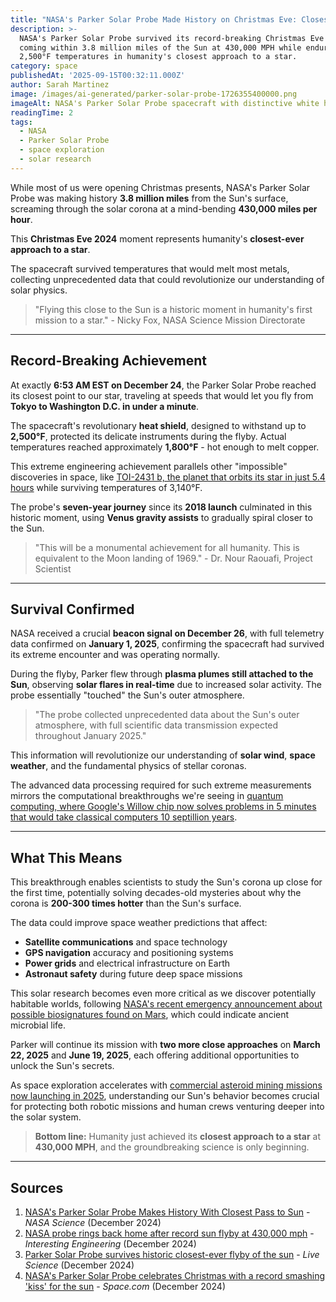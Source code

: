 ```yaml
---
title: "NASA's Parker Solar Probe Made History on Christmas Eve: Closest Sun Flyby Ever at 430,000 MPH"
description: >-
  NASA's Parker Solar Probe survived its record-breaking Christmas Eve flyby,
  coming within 3.8 million miles of the Sun at 430,000 MPH while enduring
  2,500°F temperatures in humanity's closest approach to a star.
category: space
publishedAt: '2025-09-15T00:32:11.000Z'
author: Sarah Martinez
image: /images/ai-generated/parker-solar-probe-1726355400000.png
imageAlt: NASA's Parker Solar Probe spacecraft with distinctive white heat shield flying through the Sun's bright orange corona at 430,000 MPH during historic Christmas Eve flyby, with intense solar plasma effects, corona flares, and dramatic space environment visible around the probe
readingTime: 2
tags:
  - NASA
  - Parker Solar Probe
  - space exploration
  - solar research
---
```


While most of us were opening Christmas presents, NASA's Parker Solar Probe was making history **3.8 million miles** from the Sun's surface, screaming through the solar corona at a mind-bending **430,000 miles per hour**.

This **Christmas Eve 2024** moment represents humanity's **closest-ever approach to a star**.

The spacecraft survived temperatures that would melt most metals, collecting unprecedented data that could revolutionize our understanding of solar physics.

> "Flying this close to the Sun is a historic moment in humanity's first mission to a star." - Nicky Fox, NASA Science Mission Directorate

---

## Record-Breaking Achievement

At exactly **6:53 AM EST on December 24**, the Parker Solar Probe reached its closest point to our star, traveling at speeds that would let you fly from **Tokyo to Washington D.C. in under a minute**.

The spacecraft's revolutionary **heat shield**, designed to withstand up to **2,500°F**, protected its delicate instruments during the flyby. Actual temperatures reached approximately **1,800°F** - hot enough to melt copper.

This extreme engineering achievement parallels other "impossible" discoveries in space, like [TOI-2431 b, the planet that orbits its star in just 5.4 hours](/space/toi-2431-b-impossible-planet-defies-physics-nasa-discovery) while surviving temperatures of 3,140°F.

The probe's **seven-year journey** since its **2018 launch** culminated in this historic moment, using **Venus gravity assists** to gradually spiral closer to the Sun.

> "This will be a monumental achievement for all humanity. This is equivalent to the Moon landing of 1969." - Dr. Nour Raouafi, Project Scientist

---

## Survival Confirmed

NASA received a crucial **beacon signal on December 26**, with full telemetry data confirmed on **January 1, 2025**, confirming the spacecraft had survived its extreme encounter and was operating normally.

During the flyby, Parker flew through **plasma plumes still attached to the Sun**, observing **solar flares in real-time** due to increased solar activity. The probe essentially "touched" the Sun's outer atmosphere.

> "The probe collected unprecedented data about the Sun's outer atmosphere, with full scientific data transmission expected throughout January 2025."

This information will revolutionize our understanding of **solar wind**, **space weather**, and the fundamental physics of stellar coronas.

The advanced data processing required for such extreme measurements mirrors the computational breakthroughs we're seeing in [quantum computing, where Google's Willow chip now solves problems in 5 minutes that would take classical computers 10 septillion years](/technology/quantum-computing-2025-commercial-breakthrough).

---

## What This Means

This breakthrough enables scientists to study the Sun's corona up close for the first time, potentially solving decades-old mysteries about why the corona is **200-300 times hotter** than the Sun's surface.

The data could improve space weather predictions that affect:

- **Satellite communications** and space technology
- **GPS navigation** accuracy and positioning systems
- **Power grids** and electrical infrastructure on Earth
- **Astronaut safety** during future deep space missions

This solar research becomes even more critical as we discover potentially habitable worlds, following [NASA's recent emergency announcement about possible biosignatures found on Mars](/space/nasa-mars-emergency-discovery-biosignature), which could indicate ancient microbial life.

Parker will continue its mission with **two more close approaches** on **March 22, 2025** and **June 19, 2025**, each offering additional opportunities to unlock the Sun's secrets.

As space exploration accelerates with [commercial asteroid mining missions now launching in 2025](/space/asteroid-mining-becomes-reality), understanding our Sun's behavior becomes crucial for protecting both robotic missions and human crews venturing deeper into the solar system.

> **Bottom line:** Humanity just achieved its **closest approach to a star** at **430,000 MPH**, and the groundbreaking science is only beginning.

---

## Sources

1. [NASA's Parker Solar Probe Makes History With Closest Pass to Sun](https://science.nasa.gov/science-research/heliophysics/nasas-parker-solar-probe-makes-history-with-closest-pass-to-sun/) - _NASA Science_ (December 2024)
2. [NASA probe rings back home after record sun flyby at 430,000 mph](https://interestingengineering.com/space/nasa-solar-probe-alive) - _Interesting Engineering_ (December 2024)
3. [Parker Solar Probe survives historic closest-ever flyby of the sun](https://www.livescience.com/space/space-exploration/nasas-parker-solar-probe-completes-historic-christmas-eve-flyby-of-the-sun-but-it-could-take-days-to-know-if-it-survived) - _Live Science_ (December 2024)
4. [NASA's Parker Solar Probe celebrates Christmas with a record smashing 'kiss' for the sun](https://www.space.com/nasa-parker-solar-probe-christmas-flyby) - _Space.com_ (December 2024)

